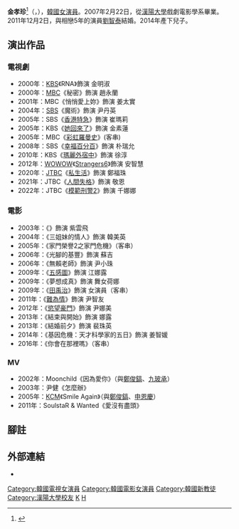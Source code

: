 {{藝人
| 姓名 = 金孝珍
| 類型 = 女演員
| 圖片 = Marie Claire Korea 김효진의 Cozy Scenes.png
| 民族 = 
| 外文名 = {{lang|ko|김효진}}
| 羅馬拼音 = Kim Hyo Jin
| 出生日期 = {{birth_date_and_age|1984|2|10}}
| 出生地 = {{KOR}}[[首爾特別市|首爾特別市]]
| 國籍 = {{KOR}}
| 語言 = [[韓語|韓語]]、[[英語|英語]]
| 配偶 = {{marriage|[[劉智泰|劉智泰]]|2011}}
| 兒女 = 2子
| 教育程度 = [[漢陽大學|漢陽大學]]戲劇電影學[[學士|學士]]<br />[[漢陽大學|漢陽大學]]研究所戲劇電影學[[碩士|碩士]]
| 宗教信仰 = [[基督教|基督教]]
| 出道日期 = 1999年
| 經紀公司 = [[Namoo_Actors|Namoo Actors]]
}}

'''金孝珍'''<ref>{{Cite web |url=http://weibo.com/3856949271/B5CGpdwZb |title=Namoo Actors微博公布旗下藝人漢字名 |accessdate=2014-06-02 |archive-date=2020-04-04 |archive-url=https://web.archive.org/web/20200404142020/https://www.weibo.com/3856949271/B5CGpdwZb |dead-url=no }}</ref>（{{lang-ko|김효진}}，{{bd|1984年|2月10日|catIdx=K金}}），[[韓國|韓國]][[女演員|女演員]]。2007年2月22日，從[[漢陽大學|漢陽大學]]戲劇電影學系畢業。2011年12月2日，與相戀5年的演員[[劉智泰|劉智泰]]結婚。2014年產下兒子。

== 演出作品 ==
=== 電視劇 ===
*2000年：[[韓國放送公社|KBS]]《RNA》飾演 金明淑
*2000年：[[文化廣播_(韓國)|MBC]]《秘密》飾演 趙永蘭
*2001年：MBC《悄悄愛上妳》飾演 姜太實
*2004年：[[SBS_(韓國)|SBS]]《魔術》飾演 尹丹英
*2005年：SBS《[[香港特急|香港特急]]》飾演 崔瑪莉
*2005年：KBS《[[她回來了|她回來了]]》飾演 金素蓮
*2005年：MBC《[[彩虹羅曼史|彩虹羅曼史]]》(客串)
*2008年：SBS《[[幸福_(電視劇)|幸福百分百]]》飾演 朴瑞允
*2010年：KBS《[[瑪麗外宿中|瑪麗外宿中]]》飾演 徐淳
*2012年：[[WOWOW|WOWOW]]《[[Strangers6|Strangers6]]》飾演 安智慧
*2020年：[[JTBC|JTBC]]《[[私生活_(韓國電視劇)|私生活]]》飾演 鄭福珠
*2021年：JTBC《[[人間失格_(韓國電視劇)|人間失格]]》飾演 敬恩
*2022年：JTBC《[[模範刑警2|模範刑警2]]》飾演 千娜娜

=== 電影 ===
*2003年：《{{le|The Legend of the Evil Lake|妖魅湖}}》飾演 紫雲飛
*2004年：《三姐妹的情人》飾演 韓美英
*2005年：《家門榮譽2之家門危機》（客串）
*2006年：《光腳的基豐》飾演 蘇吉
*2006年：《無賴老師》飾演 尹小珠
*2009年：《[[五感圖|五感圖]]》飾演 江娜露
*2009年：《夢想成真》飾演 舞女荷娜
*2009年：《[[田禹治_(電影)|田禹治]]》飾演 女演員（客串）
*2011年：《[[難為情_(電影)|難為情]]》飾演 尹智友
*2012年：《[[金錢的味道|慾望豪門]]》飾演 尹娜美
*2013年：《結束與開始》飾演 娜露
*2013年：《結婚前夕》飾演 裴珠英
*2014年：《基因危機：天才科學家的五日》飾演 姜智媛
*2016年：《你會在那裡嗎》（客串）

=== MV ===
*2002年：Moonchild《因為愛你》（與[[鄭俊鎬|鄭俊鎬]]、[[九玻承|九玻承]]）
*2003年：尹健《怎麼辦》
*2005年：[[KCM|KCM]]《Smile Again》（與[[鄭俊鎬|鄭俊鎬]]、[[申恩慶|申恩慶]]）
*2011年：SoulstaR & Wanted《愛沒有盡頭》

== 腳註 ==
{{reflist}}
== 外部連結 ==
*{{instagram|hyojin__0705}}
{{Namoo Actors}}
{{黃金攝影獎女子新人獎}}
{{DEFAULTSORT: Kim Hyo Jin}}
[[Category:韓國電視女演員|Category:韓國電視女演員]]
[[Category:韓國電影女演員|Category:韓國電影女演員]]
[[Category:韓國新教徒|Category:韓國新教徒]]
[[Category:漢陽大學校友|Category:漢陽大學校友]]
[[Category:首爾特別市出身人物|K]]
[[Category:金姓|H]]
